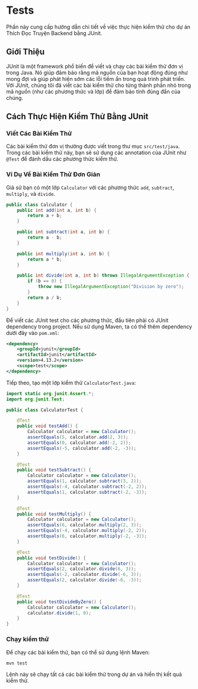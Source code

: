 # Tests

Phần này cung cấp hướng dẫn chi tiết về việc thực hiện kiểm thử cho dự án Thích Đọc Truyện Backend bằng JUnit.

## Giới Thiệu

JUnit là một framework phổ biến để viết và chạy các bài kiểm thử đơn vị trong Java. Nó giúp đảm bảo rằng mã nguồn của bạn hoạt động đúng như mong đợi và giúp phát hiện sớm các lỗi tiềm ẩn trong quá trình phát triển. Với JUnit, chúng tôi đã viết các bài kiểm thử cho từng thành phần nhỏ trong mã nguồn (như các phương thức và lớp) để đảm bảo tính đúng đắn của chúng.

## Cách Thực Hiện Kiểm Thử Bằng JUnit

### Viết Các Bài Kiểm Thử

Các bài kiểm thử đơn vị thường được viết trong thư mục `src/test/java`. Trong các bài kiểm thử này, bạn sẽ sử dụng các annotation của JUnit như `@Test` để đánh dấu các phương thức kiểm thử.

### Ví Dụ Về Bài Kiểm Thử Đơn Giản

Giả sử bạn có một lớp `Calculator` với các phương thức `add`, `subtract`, `multiply`, và `divide`.

```java
public class Calculator {
    public int add(int a, int b) {
        return a + b;
    }

    public int subtract(int a, int b) {
        return a - b;
    }

    public int multiply(int a, int b) {
        return a * b;
    }

    public int divide(int a, int b) throws IllegalArgumentException {
        if (b == 0) {
            throw new IllegalArgumentException("Division by zero");
        }
        return a / b;
    }
}
```

Để viết các JUnit test cho các phương thức, đầu tiên phải có JUnit dependency trong project. Nếu sử dụng Maven, ta có thể thêm dependency dưới đây vào `pom.xml`:

```xml
<dependency>
    <groupId>junit</groupId>
    <artifactId>junit</artifactId>
    <version>4.13.2</version>
    <scope>test</scope>
</dependency>
```

Tiếp theo, tạo một lớp kiểm thử `CalculatorTest.java`:

```java
import static org.junit.Assert.*;
import org.junit.Test;

public class CalculatorTest {

    @Test
    public void testAdd() {
        Calculator calculator = new Calculator();
        assertEquals(5, calculator.add(2, 3));
        assertEquals(0, calculator.add(-2, 2));
        assertEquals(-5, calculator.add(-2, -3));
    }

    @Test
    public void testSubtract() {
        Calculator calculator = new Calculator();
        assertEquals(1, calculator.subtract(3, 2));
        assertEquals(-4, calculator.subtract(-2, 2));
        assertEquals(1, calculator.subtract(-2, -3));
    }

    @Test
    public void testMultiply() {
        Calculator calculator = new Calculator();
        assertEquals(6, calculator.multiply(2, 3));
        assertEquals(-4, calculator.multiply(-2, 2));
        assertEquals(6, calculator.multiply(-2, -3));
    }

    @Test
    public void testDivide() {
        Calculator calculator = new Calculator();
        assertEquals(2, calculator.divide(6, 3));
        assertEquals(-2, calculator.divide(-6, 3));
        assertEquals(2, calculator.divide(-6, -3));
    }

    @Test
    public void testDivideByZero() {
        Calculator calculator = new Calculator();
        calculator.divide(1, 0);
    }
}
```

### Chạy kiểm thử

Để chạy các bài kiểm thử, bạn có thể sử dụng lệnh Maven:

```bash copy
mvn test
```

Lệnh này sẽ chạy tất cả các bài kiểm thử trong dự án và hiển thị kết quả kiểm thử.
